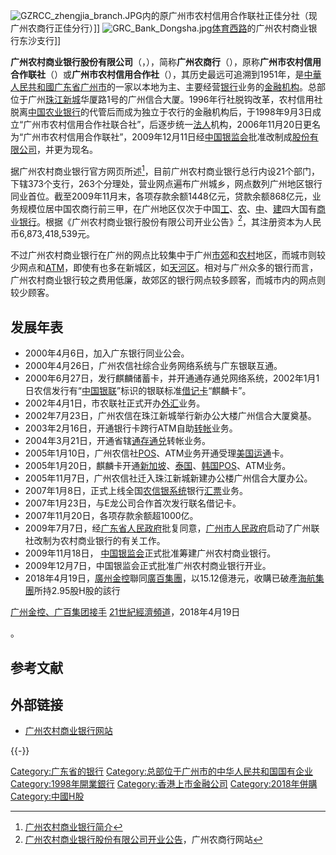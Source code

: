 {{Infobox Company
|company_name   = 广州农村商业银行股份有限公司<br />Guangzhou Rural Commercial Bank 
|company_logo   = [[File:GZRCC_logo.png|200px]]
|company_type   = 银行
|company_slogan = 金融无界·服务无限（农信社时期）<br />用心，伴您每一步！（农商行时期）
|foundation     = 1998年9月3日（成立）<br />2009年12月11日（改制组建）
|location       = {{CHN}}[[广东省|广东省]][[广州市|广州市]]<br/>[[天河区|天河区]][[珠江新城|珠江新城]][[华夏路|华夏路]]<br/>[[广州信合大厦|广州信合大厦]]
|key_people     = 理事长：黄子励<br />主任：王继康
|industry       = [[金融业|金融]]、[[金融機構|金融機構]]
|products       = 金融服务
|num_employees  = 6,584人（2007年末）
|homepage       = 
|revenue        = 1.65亿元人民币
|footnote       = 员工数和营业额来源自[http://www.grcbank.com/site/main/upload/633561465039055000352.doc 广州农信社2007年年报]|
}}
[[File:GZRCC_zhengjia_branch.JPG|thumb]]内的原广州市农村信用合作联社正佳分社（现广州农商行正佳分行）]]
[[File:GRC_Bank_Dongsha.jpg|thumb]][[体育西路_(广州)|体育西路]]的广州农村商业银行东沙支行]]

'''广州农村商业银行股份有限公司'''（{{lang-en|Guangzhou Rural Commercial Bank}}，{{hkex|1551}}），简称'''广州农商行'''（{{lang|en|GRC Bank}}），原称'''广州市农村信用合作联社'''（{{lang|en|Guangzhou Rural Credit Union}}）或'''广州市农村信用合作社'''（{{lang|en|The Rural Credit Cooperatives of Guangzhou}}），其历史最远可追溯到1951年，是[[中華人民共和國|中華人民共和國]][[广东省|广东省]][[广州市|广州市]]的一家以本地为主、主要经营[[银行|银行]]业务的[[金融机构|金融机构]]。总部位于广州[[珠江新城|珠江新城]]华厦路1号的广州信合大厦。1996年行社脱钩改革，农村信用社脱离[[中国农业银行|中国农业银行]]的代管后而成为独立于农行的金融机构后，于1998年9月3日成立“广州市农村信用合作社联合社”，后逐步统一[[法人|法人]]机构，2006年11月20日更名为“广州市农村信用合作联社”，2009年12月11日经[[中国银监会|中国银监会]]批准改制成[[股份有限公司|股份有限公司]]，并更为现名。

据广州农村商业银行官方网页所述<ref>[http://www.grcbank.com/Aboutus/content.aspx?id=633552883315781250101 广州农村商业银行简介]{{dead link|date=2018年2月 |bot=InternetArchiveBot |fix-attempted=yes }}</ref>，目前广州农村商业银行总行内设21个部门，下辖373个支行，263个分理处，营业网点遍布广州城乡，网点数列广州地区银行同业首位。截至2009年11月末，各项存款余额1448亿元，贷款余额868亿元，业务规模位居中国农商行前三甲，在广州地区仅次于中国[[中国工商银行|工]]、[[中国农业银行|农]]、[[中国银行|中]]、[[中国建设银行|建]]四大国有[[商业银行|商业银行]]。根据《广州农村商业银行股份有限公司开业公告》<ref>[http://www.grcbank.com/Content.aspx?id=633961218805000000109 广州农村商业银行股份有限公司开业公告]{{dead link|date=2018年2月 |bot=InternetArchiveBot |fix-attempted=yes }}，广州农商行网站</ref>，其注册资本为人民币6,873,418,539元。

不过广州农村商业银行在广州的网点比较集中于广州[[郊区|市郊]]和[[农村|农村]]地区，而城市则较少网点和[[自动柜员机|ATM]]，即使有也多在新城区，如[[天河区|天河区]]。相对与广州众多的银行而言，广州农村商业银行较之费用低廉，故郊区的银行网点较多顾客，而城市内的网点则较少顾客。

== 发展年表 ==
*2000年4月6日，加入广东银行同业公会。
*2000年4月26日，广州农信社综合业务网络系统与广东银联互通。
*2000年6月27日，发行麒麟储蓄卡，并开通通存通兑网络系统，2002年1月1日农信发行有“[[中国银联|中国银联]]”标识的银联标准[[借记卡|借记卡]]“麒麟卡”。
*2002年4月1日，市农联社正式开办[[外汇|外汇]]业务。
*2002年7月23日，广州农信在珠江新城举行新办公大楼广州信合大厦奠基。
*2003年2月16日，开通银行卡跨行ATM自助[[转帐|转帐]]业务。
*2004年3月21日，开通省辖[[通存通兑|通存通兑]]转帐业务。
*2005年1月10日，广州农信社[[POS|POS]]、ATM业务开通受理[[美国运通|美国运通]]卡。
*2005年1月20日，麒麟卡开通[[新加坡|新加坡]]、[[泰国|泰国]]、[[韩国|韩国]]POS、ATM业务。
*2005年11月7日，广州农信社迁入珠江新城新建办公楼广州信合大厦办公。
*2007年1月8日，正式上线全国[[农信银资金清算中心有限责任公司|农信银系统]]银行[[汇票|汇票]]业务。
*2007年1月23日，与E龙公司合作首次发行联名借记卡。
*2007年11月20日，各项存款余额超1000亿。
*2009年7月7日，经[[广东省人民政府|广东省人民政府]]批复同意，[[广州市人民政府|广州市人民政府]]启动了广州联社改制为农村商业银行的有关工作。
*2009年11月18日， [[中国银监会|中国银监会]]正式批准筹建广州农村商业银行。
*2009年12月7日，中国银监会正式批准广州农村商业银行开业。
*2018年4月19日，[[廣州金控|廣州金控]]聯同[[廣百集團|廣百集團]]，以15.12億港元，收購已破產[[海航集團|海航集團]]所持2.95股H股的該行<REF>
[http://finance.sina.com.cn/money/bank/bank_hydt/2018-04-19/doc-ifzihnep8455965.shtml?cre=tianyi&mod=pcpager_fin&loc=38&r=9&doct=0&rfunc=100&tj=none&tr=9海航出清广州农商银行股权 广州金控、广百集团接手] {{Wayback|url=http://finance.sina.com.cn/money/bank/bank_hydt/2018-04-19/doc-ifzihnep8455965.shtml?cre=tianyi&mod=pcpager_fin&loc=38&r=9&doct=0&rfunc=100&tj=none&tr=9%E6%B5%B7%E8%88%AA%E5%87%BA%E6%B8%85%E5%B9%BF%E5%B7%9E%E5%86%9C%E5%95%86%E9%93%B6%E8%A1%8C%E8%82%A1%E6%9D%83 |date=20220321112519 }}[[21世紀經濟頻道|21世紀經濟頻道]]，2018年4月19日
</REF>。

== 参考文献 ==
{{Reflist|2}}

== 外部链接 ==
* [http://www.grcbank.com 广州农村商业银行网站] {{Wayback|url=http://www.grcbank.com/ |date=20170610021501 }}

{{-}}
{{廣州市企}}
{{中华人民共和国农村商业银行}}
[[Category:广东省的银行|Category:广东省的银行]]
[[Category:总部位于广州市的中华人民共和国国有企业|Category:总部位于广州市的中华人民共和国国有企业]]
[[Category:1998年開業銀行|Category:1998年開業銀行]]
[[Category:香港上市金融公司|Category:香港上市金融公司]]
[[Category:2018年併購|Category:2018年併購]]
[[Category:中國H股|Category:中國H股]]
